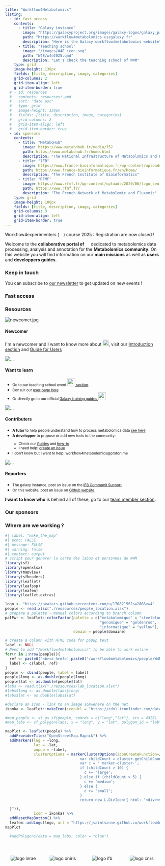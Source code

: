 ---
title: "Workflow4Metabolomics"
listing:
  - id: fast_access
    contents: 
      - title: "Galaxy instance"
        image: "https://galaxyproject.org/images/galaxy-logos/galaxy_project_logo_square.png"
        path: "https://workflow4metabolomics.usegalaxy.fr"
        description: "Here is the Galaxy workflow4metabolomics website"
      - title: "Teaching school"
        image: "/images/W4E_icon.svg"
        path: "W4E/w4e2025.qmd"
        description: "Let's check the teaching school of W4M"
    type: grid
    image-height: 130px
    fields: [title, description, image, categories]
    grid-columns: 2
    grid-item-align: left
    grid-item-border: true
  # - id: resources
  #   contents: resources*.qmd
  #   sort: "date asc"
  #   type: grid
  #   image-height: 130px
  #   fields: [title, description, image, categories]
  #   grid-columns: 2
  #   grid-item-align: left
  #   grid-item-border: true
  - id: sponsors
    contents:
      - title: "MetaboHub"
        image: https://www.metabohub.fr/media/752
        path: https://www.metabohub.fr/home.html
        description: "The National Infrastructure of Metabolomics and Fluxomics"
      - title: "IFB"
        image: https://www.france-bioinformatique.fr/wp-content/uploads/logo-ifb-couleur.svg
        path: https://www.france-bioinformatique.fr/en/home/
        description: "The French Institute of Bioinformatics"
      - title: "RFMF"
        image: https://www.rfmf.fr/wp-content/uploads/2020/06/logo_seul.png
        path: https://www.rfmf.fr/
        description: "The French Network of Metabolomic and Fluxomic"
    type: grid
    image-height: 100px
    fields: [title, description, image, categories]
    grid-columns: 3
    grid-item-align: left
    grid-item-border: true
---

::: callout-important
Workflow4experimenters (![](/images/W4E_icon.svg){height="1em"}) course 2025 : Registration are now closed !
:::

Welcome to the **collaborative portal of** ![](/images/W4M_icon.svg){height="1em"} dedicated to metabolomics data processing, analysis and annotation for the **Metabolomics community**. On this website you will find information on our **main missions** as well as **users** and **developpers guides**.

### Keep in touch

You can subscribe to [our newsletter](https://groupes.france-bioinformatique.fr/sympa/subscribe/workflow4metabolomics-newsletter?previous_action=info) to get updated on new events !

### Fast access

::: {#fast_access}
:::

### Resources

<!-- Pictures are from here https://designs.ai/graphicmaker/illustrations/Duotone_Cartoon_Set -->

```{=html}
<div class="card-group">
  <div class="card">
    <img src="/images/39-Adventurer.svg" class="card-img-top" alt="newcomer.jpg">
    <div class="card-body">
      <h4 class="card-title">Newcomer</h4>
      <p class="card-text">I'm a newcomer and I want to know more about <img src="/images/W4M_icon.svg" style="height:20px">, visit our <a href="tooluser.qmd">Introduction section</a> and <a href="tooluser.qmd">Guide for Users</a></p>
    </div>
  </div>
  <div class="card">
    <img src="/images/106-Management-Trainee.svg" class="card-img-top" alt="...">
    <div class="card-body">
      <h4 class="card-title">Want to learn</h4>
      <p class="card-text">
      <ul class="list-group list-group-flush">
        <li class="list-group-item"><small>Go to our teaching school event <a href="news.qmd"><img src="/images/W4E_icon.svg" style="height:25px"> section</a></small></li>
        <li class="list-group-item"><small>Consult our <a href="tooluser.qmd">user page here</a></small></li>
        <li class="list-group-item"><small>Or directly go to our official <a href="https://training.galaxyproject.org/training-material/topics/metabolomics/">Galaxy training guides <img src="https://training.galaxyproject.org/training-material/assets/images/GTN-60px.png" style="height:25px"></a></small></li>
      </ul>
      </p>
    </div>
  </div>
</div>
<div class="card-group">
  <div class="card">
    <img src="/images/58-Teamwork.svg" class="card-img-top" alt="...">
    <div class="card-body">
      <h4 class="card-title">Contributers</h4>
      <p class="card-text">
      <ul class="list-group list-group-flush">
        <li class="list-group-item"><small><b>A tutor</b> to help people understand how to process metabolomics data <a href="news.qmd">see here</a></small></li>
        <li class="list-group-item"><small><b>A developper</b> to propose or add new tools to the community:
          <ul>
            <li>Check our <a href="tooldev.qmd">Guides</a> and <a href="contribute.qmd">how-to</a></li>
            <li>I need help: <a href="https://github.com/workflow4metabolomics/tools-metabolomics/issues"> create an issue</a></li>
          </ul>
        </small>
        </li>
        <li class="list-group-item"><small>I don't know but I want to help: workflow4metabolomics@proton.me</small></li>
      </ul>
      </p>
    </div>
  </div>
  <div class="card">
    <img src="/images/121-SEO-Analysis.svg" class="card-img-top" alt="...">
    <div class="card-body">
      <h4 class="card-title">Reporters</h4>
      <p class="card-text">
        <ul class="list-group list-group-flush">
          <li class="list-group-item"><small>The galaxy instance, post an issue on the <a href="https://community.france-bioinformatique.fr/c/workflow4metabolomics/10">IFB Communit Support</a></small></li>
          <li class="list-group-item"><small>On this website, post an issue on <a href="https://github.com/workflow4metabolomics/workflow4metabolomics/issues">Github website</a></small></li>
        </ul>
      </p>
    </div>
  </div>
</div>
```

<!-- :::{#resources} -->

<!-- ::: -->

**I want to know who** is behind all of these, go to our [team member section](listing_team.qmd).

### Our sponsors

::: {#sponsors}
:::

### Where are we working ?

```{r}
#| label: "make_the_map"
#| echo: FALSE
#| message: FALSE
#| warning: false
#| context: output
# Script pour generer la carte des labos et personnes de W4M
library(sf)
library(openxlsx)
library(mapview)
library(sfheaders)
library(leaflet)
library(leafpop)
library(leafem)
library(leaflet.extras)

logo <- "https://avatars.githubusercontent.com/u/17082156?s=200&v=4"
people <- read.xlsx("./ressources/people_location.xlsx")
# prepare a palette - manual colors according to branch column
palPwr <- leaflet::colorFactor(palette = c("metabolomique" = "steelblue", 
                                           "genomique" = "goldenrod", 
                                           "informatique" = "yellow"), 
                               domain = people$domaine)

# create a column with HTML code for popup text
label <- NULL
# Need to add "/workflow4metabolomics/" to be able to work online
for(r in 1:nrow(people)){
  ref <- paste0('<b><a href=',paste0('/workflow4metabolomics/people/W4Mteam/',strsplit(people$people[r]," ")[[1]][1],'_',strsplit(people$people[r]," ")[[1]][2], '.html>', people$people[r], '</a></b> <br>', people$lab[r]))
  label <- c(label, ref)
}
people <- cbind(people, label = label)
people$long <- as.double(people$long)
people$lat <- as.double(people$lat)
#labs <- read.xlsx("./ressources/lab_location.xlsx")
#labs$long <- as.double(labs$long)
#labs$lat <- as.double(labs$lat)

#declare an icon - link to an image somwehere on the net
ikonka <- leaflet::makeIcon(iconUrl = "https://cdn1.iconfinder.com/data/icons/working-at-office/90/activity-work_at_office-working-people-man-23-512.png", iconWidth = 50, iconHeight = 50) # sizing as required

#map_people <- st_as_sf(people, coords = c("long","lat"), crs = 4326)
#map_labs <- sf_polygon(labs, x = "long", y = "lat", polygon_id = "lab")

mapPlot <- leaflet(people) %>%
  addProviderTiles("OpenStreetMap.Mapnik") %>%
  addMarkers(lng = ~long,
             lat = ~lat,
             popup = ~label, 
             clusterOptions = markerClusterOptions(iconCreateFunction=JS("function (cluster) {    
                                  var childCount = cluster.getChildCount(); 
                                  var c = ' marker-cluster-';  
                                  if (childCount > 10) {  
                                    c += 'large';  
                                  } else if (childCount > 5) {  
                                    c += 'medium';  
                                  } else { 
                                    c += 'small';  
                                  }    
                                  return new L.DivIcon({ html: '<div><span>' + childCount + '</span></div>', className: 'marker-cluster' + c, iconSize: new L.Point(40, 40) });

  }")), 
             icon = ikonka) %>% 
  addResetMapButton() %>%
  leafem::addLogo(logo, url = "https://jsaintvanne.github.io/workflow4metabolomics/")
mapPlot

  #addPolygons(data = map_labs, color = "blue")


```

```{=html}
<div style="display: grid; grid-template-columns: repeat(4, 1fr); gap: 10px; width: 100%; max-width: 100%;">    
  <style>
    .logo-cell {
      display: flex;
      justify-content: center;
      align-items: center;
      height: 100px; /* Ajustez la hauteur selon vos besoins */
      overflow: hidden;
    }

    .logo-cell img {
      max-width: 150px; /* Ajustez la largeur maximale des logos */
      max-height: 150px; /* Ajustez la hauteur maximale des logos */
      object-fit: contain; /* Assure que l'image garde ses proportions */
    }
  </style>
   <div class="logo-cell">
    <img src="/images/logo/logo_inrae.png" alt="logo inrae" />
  </div>
  <div class="logo-cell">
    <img src="/images/logo/logo_oniris.png" alt="logo oniris" />
  </div>
  <div class="logo-cell">
    <img src="/images/logo/logo_ifb.png" alt="logo ifb" />
  </div>
  <div class="logo-cell">
    <img src="/images/logo/logo_cnrs.png" alt="logo cnrs" />
  </div>
</div>
```
